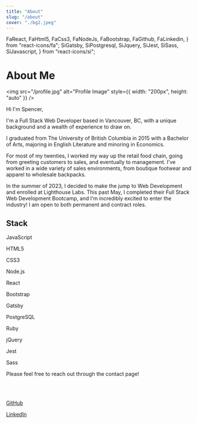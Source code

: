 ```yaml
---
title: "About"
slug: "/about"
cover: "./bg2.jpeg"
---
```


  FaReact,
  FaHtml5,
  FaCss3,
  FaNodeJs,
  FaBootstrap,
  FaGithub,
  FaLinkedin,
} from "react-icons/fa";
  SiGatsby,
  SiPostgresql,
  SiJquery,
  SiJest,
  SiSass,
  SiJavascript,
} from "react-icons/si";

# About Me

<img
  src="/profile.jpg"
  alt="Profile Image"
  style={{ width: "200px", height: "auto" }}
/>

Hi I'm Spencer,

I'm a Full Stack Web Developer based in Vancouver, BC, with a unique background and a wealth of experience to draw on.

I graduated from The University of British Columbia in 2015 with a Bachelor of Arts, majoring in English Literature and minoring in Economics.

For most of my twenties, I worked my way up the retail food chain, going from greeting customers to sales, and eventually to management. I've worked in a wide variety of sales environments, from boutique footwear and apparel to wholesale backpacks.

In the summer of 2023, I decided to make the jump to Web Development and enrolled at Lighthouse Labs. This past May, I completed their Full Stack Web Development Bootcamp, and I'm incredibly excited to enter the industry! I am open to both permanent and contract roles.

## Stack

<div className="icon-grid">
  <div className="icon-item">
    <SiJavascript size={55} />
    <p>JavaScript</p>
  </div>
  <div className="icon-item">
    <FaHtml5 size={55} />
    <p>HTML5</p>
  </div>
  <div className="icon-item">
    <FaCss3 size={55} />
    <p>CSS3</p>
  </div>
  <div className="icon-item">
    <FaNodeJs size={55} />
    <p>Node.js</p>
  </div>
  <div className="icon-item">
    <FaReact size={55} />
    <p>React</p>
  </div>
  <div className="icon-item">
    <FaBootstrap size={55} />
    <p>Bootstrap</p>
  </div>
  <div className="icon-item">
    <SiGatsby size={55} />
    <p>Gatsby</p>
  </div>
  <div className="icon-item">
    <SiPostgresql size={55} />
    <p>PostgreSQL</p>
  </div>
  <div className="icon-item">
    <DiRuby size={55} />
    <p>Ruby</p>
  </div>
  <div className="icon-item">
    <SiJquery size={55} />
    <p>jQuery</p>
  </div>
  <div className="icon-item">
    <SiJest size={55} />
    <p>Jest</p>
  </div>
  <div className="icon-item">
    <SiSass size={55} />
    <p>Sass</p>
  </div>
</div>

Please feel free to reach out through the contact page!

<br />
<br />

<div className="icon-grid">
<div className="icon-item">
  <a href="https://github.com/spence914/" target="_blank" rel="noopener noreferrer">
    <FaGithub size={55} />
    <p>GitHub</p>
  </a>
</div>
<div className="icon-item">
  <a href="https://www.linkedin.com/in/spencer-lewis-067523174/" target="_blank" rel="noopener noreferrer">
    <FaLinkedin size={55} />
    <p>LinkedIn</p>
  </a>
</div>
</div>
